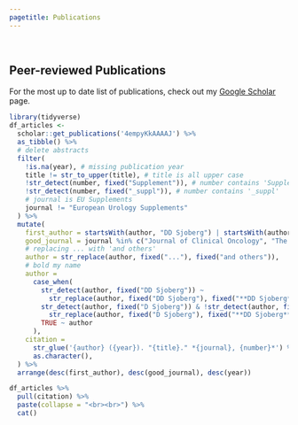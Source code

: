```yaml
---
pagetitle: Publications
---
```

<!-- THESE LINES OF R CODE CREATE THE LIST OF ARTICLES TO CITE -->
<!-- library("bibtex") -->
<!-- refs = read.bib(file = "refs.bib") -->
<!-- for (i in 1:length(refs)){ -->
<!--   print(refs[[i]]) -->
<!--   cat("<br><br>") -->
<!-- } -->
<br>
  
## Peer-reviewed Publications  

For the most up to date list of publications, check out my <a href="https://scholar.google.com/citations?user=4empyKkAAAAJ&hl=en">Google Scholar</a> page.


```r
library(tidyverse)
df_articles <- 
  scholar::get_publications('4empyKkAAAAJ') %>%
  as_tibble() %>%
  # delete abstracts
  filter(
    !is.na(year), # missing publication year
    title != str_to_upper(title), # title is all upper case
    !str_detect(number, fixed("Supplement")), # number contains 'Supplement'
    !str_detect(number, fixed("_suppl")), # number contains '_suppl'
    # journal is EU Supplements
    journal != "European Urology Supplements"
  ) %>%
  mutate(
    first_author = startsWith(author, "DD Sjoberg") | startsWith(author, "D Sjoberg"),
    good_journal = journal %in% c("Journal of Clinical Oncology", "The New England journal of medicine"),
    # replacing ... with 'and others'
    author = str_replace(author, fixed("..."), fixed("and others")),
    # bold my name
    author = 
      case_when(
        str_detect(author, fixed("DD Sjoberg")) ~ 
          str_replace(author, fixed("DD Sjoberg"), fixed("**DD Sjoberg**")),
        str_detect(author, fixed("D Sjoberg")) & !str_detect(author, fixed("DD Sjoberg")) ~ 
          str_replace(author, fixed("D Sjoberg"), fixed("**DD Sjoberg**")),
        TRUE ~ author
      ),
    citation = 
      str_glue('{author} ({year}). "{title}." *{journal}, {number}*') %>%
      as.character(),
  ) %>%
  arrange(desc(first_author), desc(good_journal), desc(year)) 

df_articles %>%
  pull(citation) %>% 
  paste(collapse = "<br><br>") %>%
  cat()
```
